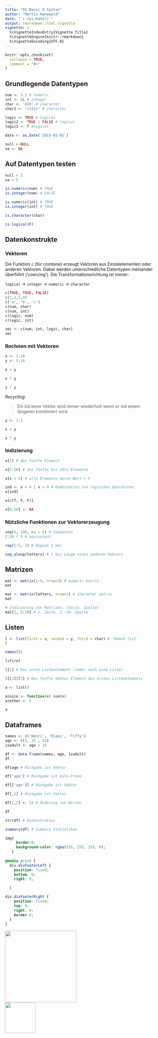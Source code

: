 ```yaml
---
title: "01 Basic R Syntax"
author: "Martin Hanewald"
date: "`r Sys.Date()`"
output: rmarkdown::html_vignette
vignette: >
  %\VignetteIndexEntry{Vignette Title}
  %\VignetteEngine{knitr::rmarkdown}
  %\VignetteEncoding{UTF-8}
---
```


```r
knitr::opts_chunk$set(
  collapse = TRUE,
  comment = "#>"
)
```

## Grundlegende Datentypen

```r

num <- 5.1 # numeric
int <- 5L # integer
char <- '433' # character
char2 <- "slkjs" # character

logic <- TRUE # logical
logic2 <- TRUE | FALSE # logical
logic3 <- T #logical

date <- as.Date('2015-01-01')

null <-NULL 
na <- NA

```

## Auf Datentypen testen
```r
null > 5
na > 5

is.numeric(num) # TRUE
is.integer(num) # FALSE

is.numeric(int) # TRUE
is.integer(int) # TRUE

is.character(char)

is.logical(F)
```


## Datenkonstrukte

### Vektoren

Die Funktion `c` (für combine) erzeugt Vektoren aus Einzelelementen oder anderen
Vektoren. Dabei werden unterschiedliche Datentypen ineinander überführt ('coercing').
Die Transformationsrichtung ist immer:

`logical` -> `integer` -> `numeric` -> `character`

```r
c(TRUE, TRUE, FALSE)
c(1,3,5,8)
c('a', 'b', 'c')
c(num, char)
c(num, int)
c(logic, num)
c(logic, int)

vec <- c(num, int, logic, char)
vec
```


### Rechnen mit Vektoren

```r
x <- 1:10
y <- 5:14

x + y

x * y

x / y


```

*Recycling:*

> Ein kürzerer Vektor wird immer wiederholt wenn er mit einem längeren
kombiniert wird.

```r
y <- 1:2

x + y

x * y
```

### Indizierung

```r
x[5] # das fünfte Element

x[5:10] # das fünfte bis 10te Elemente

x[x < 5] # alle Elemente deren Wert < 5

ind <- x < 4 | x > 9 # Kombination von logischen Operatoren
x[ind]

x[c(T, F, F)]

x[8:10] <- NA

```

### Nützliche Funktionen zur Vektorerzeugung

```r
seq(5, 100, by = 5) # Sequenzen
1:20 * 5 # äquivalent

rep(1:5, 3) # Repeat 3 mal

seq_along(letters) # 1 bis Länge eines anderen Vektors

```


## Matrizen

```r
mat <- matrix(1:9, nrow=3) # numeric matrix
mat

mat <- matrix(letters, nrow=2) # character matrix
mat

# Indizierung von Matrizen: [Zeile, Spalte]
mat[2, 5:10] # 2. Zeile, 5.-10. Spalte

```


## Listen

```r
l <- list(first = x, second = y, third = char) # 'Named list'
l

names(l)

l$first

l[1] # Das erste Listenelement (immer noch eine Liste)

l[[1]][5] # Das fünfte Vektor Element des ersten Listenelements

a <- list()

a$nice <- function(x) sum(x)
a$other <- 5

a
```


## Dataframes

```r
names <- c('Henri', 'Klaus', 'Tiffy')
age <- c(3, 21 , 55)
isadult <- age > 18

df <- data.frame(names, age, isadult)
df

df$age # Rückgabe ist Vektor

df['age'] # Rückgabe ist Data.Frame

df[['age']] # Rückgabe ist Vektor

df[,2] # Rückgabe ist Vektor

df[1,2] <- 22 # Änderung von Werten

df

str(df) # Datenstruktur

summary(df) # Summary Statistiken

```


```css
img{
     border:0;
     background-color: rgba(255, 255, 255, 0);
   }
   
@media print {
  div.divFooterLeft {
    position: fixed;
    bottom: 0;
    right: 0;

  }

div.divFooterRight {
    position: fixed;
    top: 0;
    right: 0;
    border:0;
  }    
}
```

<div class="divFooterLeft"><img src='../98_assets/ca_logo.svg' width="234px"></div>
<div class="divFooterRight"><img src='../98_assets/c_by_qunis.svg' width="100px"></div>


